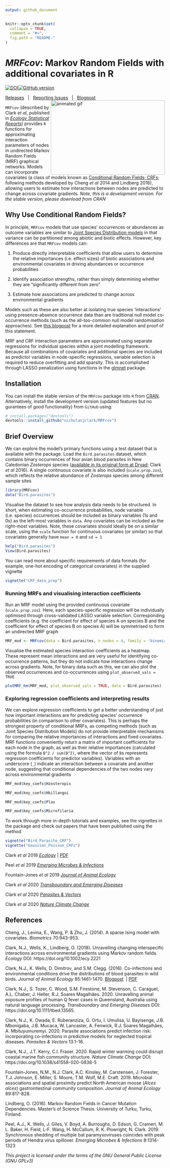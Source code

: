 ```yaml
---
output: github_document
---
```


<!-- README.md is generated from README.Rmd. Please edit that file -->

```r
knitr::opts_chunk$set(
  collapse = TRUE,
  comment = "#>",
  fig.path = "README-"
)
```

*MRFcov*: Markov Random Fields with additional covariates in R
================
[![DOI](https://zenodo.org/badge/116616159.svg)](https://zenodo.org/badge/latestdoi/116616159)[![GitHub version](https://badge.fury.io/gh/nicholasjclark%2FMRFcov.svg)](https://github.com/nicholasjclark/MRFcov)  
  
[Releases](https://github.com/nicholasjclark/MRFcov/releases)&nbsp;&nbsp;&nbsp;|&nbsp;&nbsp;&nbsp;[Reporting Issues](https://github.com/nicholasjclark/MRFcov/issues)&nbsp;&nbsp;&nbsp;|&nbsp;&nbsp;&nbsp;[Blogpost](http://nicholasjclark.weebly.com/biotic-interactions.html)
<img align="right" src=http://nicholasjclark.weebly.com/uploads/4/4/9/4/44946407/nclark-network-changes_orig.gif alt="animated gif" width="360" height="235"/>


`MRFcov` (described by Clark *et al*, published in [*Ecology Statistical Reports*](https://esajournals.onlinelibrary.wiley.com/doi/full/10.1002/ecy.2221)) provides `R` functions for approximating interaction parameters of nodes in undirected Markov Random Fields (MRF) graphical networks. Models can incorporate covariates (a class of models known as [Conditional Random Fields; CRFs](http://homepages.inf.ed.ac.uk/csutton/publications/crftut-fnt.pdf); following methods developed by Cheng *et al* 2014 and Lindberg 2016), allowing users to estimate how interactions between nodes are predicted to change across covariate gradients. *Note, this is a development version. For the stable version, please download from CRAN*
  
## Why Use Conditional Random Fields?
In principle, `MRFcov` models that use species' occurrences or abundances as outcome variables are similar to [Joint Species Distribution models](https://methodsblog.wordpress.com/2015/12/22/warton_ovaskainen/) in that variance can be partitioned among abiotic and biotic effects. However, key differences are that `MRFcov` models can:  
  
(1) Produce directly interpretable coefficients that allow users to determine the relative importances (i.e. effect sizes) of biotic associations and environmental covariates in driving abundances or occurrence probabilities  
  
(2) Identify association strengths, rather than simply determining whether they are "significantly different from zero"  
  
(3) Estimate how associations are predicted to change across environmental gradients
  
  
Models such as these are also better at isolating true species 'interactions' using presence-absence occurrence data than are traditional null model co-occurrence methods (such as the all-too-common null model randomisation approaches). See [this blogpost](https://rpubs.com/NickClark47/411878) for a more detailed explanation and proof of this statement.  
  
  
MRF and CRF interaction parameters are approximated using separate regressions for individual species within a joint modelling framework. Because all combinations of covariates and additional species are included as predictor variables in node-specific regressions, variable selection is required to reduce overfitting and add sparsity. This is accomplished through LASSO penalization using functions in the  [glmnet](https://cran.r-project.org/web/packages/glmnet/index.html) package.  

## Installation

You can install the stable version of the `MRFcov` package into `R` from [CRAN](https://cran.r-project.org/web/packages/MRFcov/index.html). Alternatively, install the development version (updated features but no gurantees of good functionality) from `GitHub` using:

```r
# install.packages("devtools")
devtools::install_github("nicholasjclark/MRFcov")
```

## Brief Overview

We can explore the model's primary functions using a test dataset that is available with the package. Load the `Bird.parasites` dataset, which contains binary occurrences of four avian blood parasites in New Caledonian *Zosterops* species ([available in its original form at Dryad](http://dx.doi.org/10.5061/dryad.pp6k4); Clark *et al* 2016). A single continuous covariate is also included (`scale.prop.zos`), which reflects the relative abundance of *Zosterops* species among different sample sites
```r
library(MRFcov)
data("Bird.parasites")
```

Visualise the dataset to see how analysis data needs to be structured. In short, when estimating co-occurrence probabilities, node variable (i.e. species) occurrences should be included as binary variables (1s and 0s) as the left-most variables in `data`. Any covariates can be included as the right-most variables. Note, these covariates should ideally be on a similar scale, using the `scale` function for continuous covariates (or similar) so that covariates generally have `mean = 0` and `sd = 1`
```r
help("Bird.parasites")
View(Bird.parasites)
```

You can read more about specific requirements of data formats (for example, one-hot encoding of categorical covariates) in the supplied vignette
```r
vignette("CRF_data_prep")
```

### Running MRFs and visualising interaction coefficients
Run an MRF model using the provided continuous covariate (`scale.prop.zos`). Here, each species-specific regression will be individually optimised through cross-validated LASSO variable selection. Corresponding coefficients (e.g. the coefficient for effect of species A on species B and the coefficient for effect of species B on species A) will be symmetrised to form an undirected MRF graph
```r
MRF_mod <- MRFcov(data = Bird.parasites, n_nodes = 4, family = 'binomial')
```

Visualise the estimated species interaction coefficients as a heatmap. These represent mean interactions and are very useful for identifying co-occurrence patterns, but they do not indicate how interactions change across gradients. Note, for binary data such as this, we can also plot the observed occurrences and co-occurrences using `plot_observed_vals = TRUE`
```r
plotMRF_hm(MRF_mod, plot_observed_vals = TRUE, data = Bird.parasites)
```

### Exploring regression coefficients and interpreting results
We can explore regression coefficients to get a better understanding of just how important interactions are for predicting species' occurrence probabilities (in comparison to other covariates). This is perhaps the strongest property of conditional MRFs, as competing methods (such as Joint Species Distribution Models) do not provide interpretable mechanisms for comparing the relative importances of interactions and fixed covariates. MRF functions conveniently return a matrix of important coefficients for each node in the graph, as well as their relative importances (calculated using the formula `B^2 / sum(B^2)`, where the vector of `B`s represents regression coefficients for predictor variables). Variables with an underscore (`_`) indicate an interaction between a covariate and another node, suggesting that conditional dependencies of the two nodes vary across environmental gradients
```r
MRF_mod$key_coefs$Hzosteropis
```

```r
MRF_mod$key_coefs$Hkillangoi
```

```r
MRF_mod$key_coefs$Plas
```

```r
MRF_mod$key_coefs$Microfilaria
```

To work through more in-depth tutorials and examples, see the vignettes in the package and check out papers that have been published using the method
```r
vignette("Bird_Parasite_CRF")
vignette("Gaussian_Poisson_CRFs")
```

Clark *et al* 2018 [*Ecology*](https://esajournals.onlinelibrary.wiley.com/doi/full/10.1002/ecy.2221)&nbsp;|&nbsp;[PDF](http://nicholasjclark.weebly.com/uploads/4/4/9/4/44946407/clark_et_al-2018-ecology.pdf)  
  
Peel *et al* 2019 [*Emerging Microbes & Infections*](https://www.tandfonline.com/doi/full/10.1080/22221751.2019.1661217?af=R)  
  
Fountain-Jones *et al* 2019 [*Journal of Animal Ecology*](https://besjournals.onlinelibrary.wiley.com/doi/abs/10.1111/1365-2656.13154)  
  
Clark *et al* 2020 [*Transboundary and Emerging Diseases*](https://onlinelibrary.wiley.com/doi/abs/10.1111/tbed.13565)  
  
Clark *et al* 2020 [*Parasites & Vectors*](https://parasitesandvectors.biomedcentral.com/articles/10.1186/s13071-020-04016-2)  
  
Clark *et al* 2020 [*Nature Climate Change*](https://www.nature.com/articles/s41558-020-0838-5)

## References
Cheng, J., Levina, E., Wang, P. & Zhu, J. (2014). A sparse Ising model with covariates. *Biometrics* 70:943-953.   
  
Clark, N.J., Wells, K., Lindberg, O. (2018). Unravelling changing interspecific interactions across environmental gradients using Markov random fields. *Ecology* DOI: https://doi.org/10.1002/ecy.2221  
  
Clark, N.J., K. Wells, D. Dimitrov, and S.M. Clegg. (2016). Co-infections and environmental conditions drive the distributions of blood parasites in wild birds. *Journal of Animal Ecology* 85:1461-1470. [Blogpost](http://nicholasjclark.weebly.com/malariafilaria-coinfections.html) &nbsp;|&nbsp;[PDF](http://nicholasjclark.weebly.com/uploads/4/4/9/4/44946407/clark_et_al-2016-journal_of_animal_ecology.pdf)  
  
Clark, N.J., S. Tozer, C. Wood, S.M. Firestone, M. Stevenson, C. Caraguel, A.L. Chaber, J. Heller, R.J. Soares Magalhães. 2020. Unravelling animal exposure profiles of human Q fever cases in Queensland, Australia using natural language processing. *Transboundary and Emerging Diseases* DOI: https://doi.org/10.1111/tbed.13565.  
  
Clark, N.J., K. Owada, E. Ruberanziza, G. Ortu, I. Umulisa, U. Bayisenge, J.B. Mbonigaba, J.B. Mucaca, W. Lancaster, A. Fenwick, R.J. Soares Magalhães, A. Mbituyumuremyi. 2020. Parasite associations predict infection risk: incorporating co-infections in predictive models for neglected tropical diseases. *Parasites & Vectors* 13:1-16.  
  
Clark, N.J., J.T. Kerry, C.I. Fraser. 2020. Rapid winter warming could disrupt coastal marine fish community structure. *Nature Climate Change* DOI: https://doi.org/10.1038/s41558-020-0838-5  
  
Fountain‐Jones, N.M., N.J. Clark, A.C. Kinsley, M. Carstensen, J. Forester, T.J. Johnson, E. Miller, S. Moore, T.M. Wolf, M.E. Craft. 2019. Microbial associations and spatial proximity predict North American moose (*Alces alces*) gastrointestinal community composition. *Journal of Animal Ecology* 89:817-828.  
  
Lindberg, O. (2016). Markov Random Fields in Cancer Mutation Dependencies. Master's of Science Thesis. University of Turku, Turku, Finland.  
  
Peel, A.J., K. Wells, J. Giles, V. Boyd, A. Burroughs, D. Edson, G. Crameri, M. L. Baker, H. Field, L-F. Wang, H. McCallum, R. K. Plowright, N. Clark. 2019. Synchronous shedding of multiple bat paramyxoviruses coincides with peak periods of Hendra virus spillover. *Emerging Microbes & Infections* 8:1314-1323  
  
*This project is licensed under the terms of the GNU General Public License (GNU GPLv3)*
